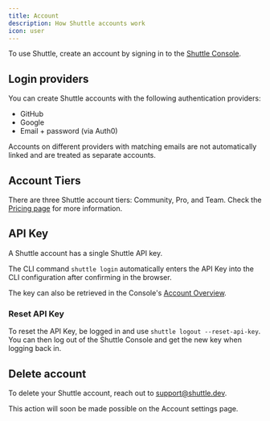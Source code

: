 ```yaml
---
title: Account
description: How Shuttle accounts work
icon: user
---
```


To use Shuttle, create an account by signing in to the [Shuttle Console](https://console.shuttle.dev/).

## Login providers

You can create Shuttle accounts with the following authentication providers:

- GitHub
- Google
- Email + password (via Auth0)

Accounts on different providers with matching emails are not automatically linked and are treated as separate accounts.

## Account Tiers

There are three Shuttle account tiers: Community, Pro, and Team.
Check the [Pricing page](https://www.shuttle.dev/pricing) for more information.

## API Key

A Shuttle account has a single Shuttle API key.

The CLI command `shuttle login` automatically enters the API Key into the CLI configuration after confirming in the browser.

The key can also be retrieved in the Console's [Account Overview](https://console.shuttle.dev/account/overview).

### Reset API Key

To reset the API Key, be logged in and use `shuttle logout --reset-api-key`.
You can then log out of the Shuttle Console and get the new key when logging back in.

## Delete account

To delete your Shuttle account, reach out to [support@shuttle.dev](mailto:support@shuttle.dev).

This action will soon be made possible on the Account settings page.

